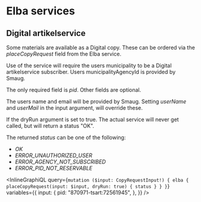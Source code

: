 # Elba services

## Digital artikelservice

Some materials are available as a Digital copy. These can be ordered via the _placeCopyRequest_ field from the Elba service.

Use of the service will require the users municipality to be a Digital artikelservice subscriber. Users municipalityAgencyId is provided by Smaug.

The only required field is _pid_. Other fields are optional.

The users name and email will be provided by Smaug. Setting _userName_ and _userMail_ in the input argument, will override these.

If the dryRun argument is set to true. The actual service will never get called, but will return a status "OK".

The returned _status_ can be one of the following:

- _OK_
- _ERROR_UNAUTHORIZED_USER_
- _ERROR_AGENCY_NOT_SUBSCRIBED_
- _ERROR_PID_NOT_RESERVABLE_

<InlineGraphiQL
  query={`mutation ($input: CopyRequestInput!) {
  elba {
    placeCopyRequest(input: $input, dryRun: true) {
      status
    }
  }
}`}
  variables={{
    input: {
      pid: "870971-tsart:72561945",
    },
  }}
/>
